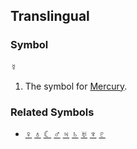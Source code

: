 ==Translingual==
===Symbol===
☿

#The symbol for [[Mercury]].



===Related Symbols===
*[[♀]] [[♁]] [[☾]] [[♂]] [[♃]] [[♄]] [[♅]] [[♆]] [[♇]]